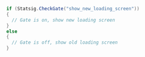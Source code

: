 ```csharp
if (Statsig.CheckGate("show_new_loading_screen"))
{
  // Gate is on, show new loading screen
}
else
{
  // Gate is off, show old loading screen
}
```
